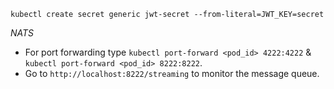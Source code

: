 ```kubectl create secret generic jwt-secret --from-literal=JWT_KEY=secret```

*NATS*
- For port forwarding type ```kubectl port-forward <pod_id> 4222:4222``` & ```kubectl port-forward <pod_id> 8222:8222```.
- Go to ```http://localhost:8222/streaming``` to monitor the message queue.